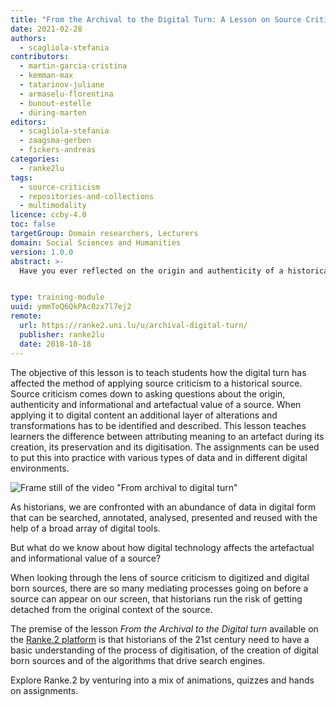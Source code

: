 ```yaml
---
title: "From the Archival to the Digital Turn: A Lesson on Source Criticism"
date: 2021-02-28
authors:
  - scagliola-stefania
contributors:
  - martin-garcia-cristina
  - kemman-max
  - tatarinov-juliane
  - armaselu-florentina
  - bunout-estelle
  - düring-marten
editors:
  - scagliola-stefania
  - zaagsma-gerben
  - fickers-andreas
categories:
  - ranke2lu
tags:
  - source-criticism
  - repositories-and-collections
  - multimodality
licence: ccby-4.0
toc: false
targetGroup: Domain researchers, Lecturers
domain: Social Sciences and Humanities
version: 1.0.0
abstract: >-
  Have you ever reflected on the origin and authenticity of a historical source that you retrieved from the web? This lesson offers insights into how the practice of applying source criticism has been affected by the digital turn. What are the new questions that historians should ask of digitised and digital-born historical sources, and what new skills should they master to be able to answer these questions?


type: training-module
uuid: ymmToQ6QkPAc0zx7l7ej2
remote:
  url: https://ranke2.uni.lu/u/archival-digital-turn/
  publisher: ranke2lu
  date: 2018-10-18
---
```


The objective of this lesson is to teach students how the digital turn has affected the method of applying source criticism to a historical source. Source criticism comes down to asking questions about the origin, authenticity and informational and artefactual value of a source. When applying it to digital content an additional layer of alterations and transformations has to be identified and described. This lesson teaches learners the difference between attributing meaning to an artefact during its creation, its preservation and its digitisation. The assignments can be used to put this into practice with various types of data and in different digital environments.

![Frame still of the video "From archival to digital turn"](./images/archival-digital-turn.png)

As historians, we are confronted with an abundance of data in digital form that can be searched, annotated, analysed, presented and reused with the help of a broad array of digital tools.

But what do we know about how digital technology affects the artefactual and informational value of a source?

When looking through the lens of source criticism to digitized and digital born sources, there are so many mediating processes going on before a source can appear on our screen, that historians run the risk of getting detached from the original context of the source.

The premise of the lesson _From the Archival to the Digital turn_ available on the [Ranke.2 platform](https://ranke2.uni.lu/u/archival-digital-turn/) is that historians of the 21st century need to have a basic understanding of the process of digitisation, of the creation of digital born sources and of the algorithms that drive search engines.

Explore Ranke.2 by venturing into a mix of animations, quizzes and hands on assignments.

<CTA
  title="Interested in learning more?"
  subtitle="Check out From the Archival to the Digital turn: a lesson on Source Criticism"
  url="https://ranke2.uni.lu/u/archival-digital-turn/"
/>
